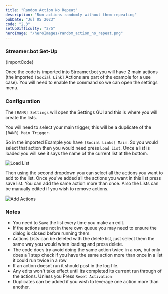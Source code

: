 ```yaml
---
title: "Random Action No Repeat"
description: "Run actions randomly without them repeating"
pubDate: "Jul 05 2023"
code: "2.3"
setUpDifficulty: "2/5"
heroImage: "/heroImages/random_action_no_repeat.png"
---
```


### Streamer.bot Set-Up

<CopyButton>
{importCode}
</CopyButton>

Once the code is imported into Streamer.bot you will have 2 main actions (the imported `[Social Link]` Actions are part of the example for a use case). You will need to enable the command so we can open the settings menu.
 

### Configuration

 The `[RANR] Settings` will open the Settings GUI and this is where you will create the lists.
 
 You will need to select your main trigger, this will be a duplicate of the `[RANR] Main Trigger`. 
 
 So in the imported Example you have `[Social Links] Main`. So you would select that action then you would need press `Load List`. Once a list is loaded you will see it says the name of the current list at the bottom.

 ![Load List](/buildImages/random_action_no_repeat/load_list.png)
 
 
 Then using the second dropdown you can select all the actions you want to add to the list. Once you've added all the actions you want in this list press save list. You can add the same action more than once. Also the Lists can be manually edited if you wish to remove actions.

 ![Add Actions](/buildImages/random_action_no_repeat/add_actions.png)

### Notes

 - You need to `Save` the list every time you make an edit.
 - If the actions are not in there own queue you may need to ensure the dialog is closed before running them.
 - Actions Lists can be deleted with the delete list, just select them the same way you would when loading and press delete.
 - The code does try avoid doing the same action twice in a row, but only does a 1 step check if you have the same action more than once in a list it could run twice in a row 
 - If an action doesnt run it should post in the log file. 
 - Any edits won't take effect until its completed its current run through of the actions. Unless you Press `Reset Activation`
 - Duplicates can be added if you wish to leverage one action more than another.